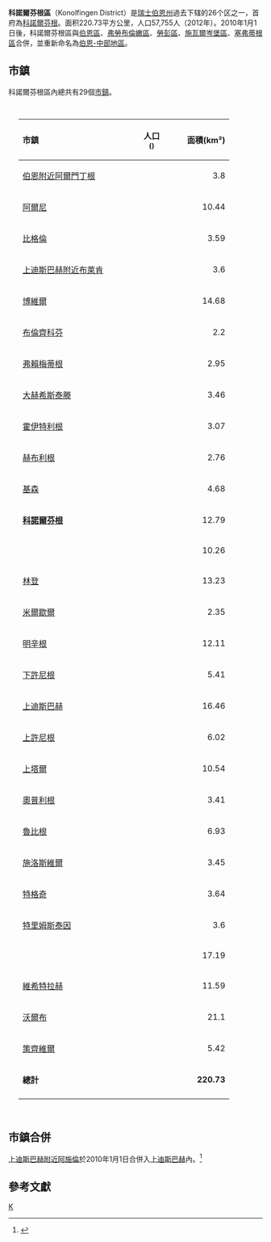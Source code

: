 {{Infobox Settlement
 | official_name                  = 科諾爾芬根區<br>Konolfingen District
 | native_name                    = Amtsbezirk Konolfingen
 | settlement_type                = 瑞士行政區
 | image_map                      = Karte Bezirk Konolfingen 2007.png
 | subdivision_type               = [[世界政區索引|國家]]
 | subdivision_name               = {{CHE}}
 | subdivision_type2              = [[瑞士行政區劃|州]]
 | subdivision_name2              = {{Flag|Bern}}
 | subdivision_type3              = 首府
 | subdivision_name3              = [[科諾爾芬根|科諾爾芬根]]
 | area_total_km2                 = 220.73
 | area_footnotes                 = 
 | population_as_of 	          = {{Swiss populations date|CH-BE}}
 | population_total 	          = {{Swiss populations | CH-BE | B0212 }}
 | population_footnotes           = 
 | population_density_km2         = auto
 | timezone         	          = [[Central_European_Time|CET]]
 | utc_offset 	                  = +1
 | timezone_DST 	          = [[Central_European_Summer_Time|CEST]]
 | utc_offset_DST         	  = +2
 | blank_name_sec1                = 市鎮
 | blank_info_sec1                = 29個
}}

'''科諾爾芬根區'''（Konolfingen District）是[[瑞士|瑞士]][[伯恩州|伯恩州]]過去下辖的26个区之一，首府為[[科諾爾芬根|科諾爾芬根]]。面积220.73平方公里，人口57,755人（2012年）。2010年1月1日後，科諾爾芬根區與[[伯恩區|伯恩區]]、[[弗勞布倫嫩區|弗勞布倫嫩區]]、[[勞彭區|勞彭區]]、[[施瓦爾岑堡區|施瓦爾岑堡區]]、[[塞弗蒂根區|塞弗蒂根區]]合併，並重新命名為[[伯恩-中部地區|伯恩-中部地區]]。

==市鎮==
科諾爾芬根區內總共有29個[[瑞士的市鎮|市鎮]]。

<div style="padding:1em 20px 1em 20px; color:#000000;text-align:left;">
{|cellpadding="3" cellspacing="0" border="1" style="border: gray solid 1px; border-collapse: collapse;"
!colspan="1" align=left bgcolor="#EFEFEF" width="190" | '''市鎮'''
!colspan="1" align=center bgcolor="#EFEFEF" width="100" | '''人口'''<br><small>({{Swiss populations date|CH-BE}}){{Swiss populations ref|CH-BE}}</small>
!colspan="1" align=right bgcolor="#EFEFEF" width="80" | '''面積(km²)''' 
|-
| [[伯恩附近阿爾門丁根|伯恩附近阿爾門丁根]] || align="center" | {{Swiss populations|CH-BE|0630}} 
| align="right" | 3.8
|-
| [[阿爾尼_(伯恩州)|阿爾尼]] || align="center" | {{Swiss populations|CH-BE|0602}} 
| align="right" | 10.44
|-
| [[比格倫|比格倫]] || align="center" | {{Swiss populations|CH-BE|0603}} 
| align="right" | 3.59
|-
| [[上迪斯巴赫附近布萊肯|上迪斯巴赫附近布萊肯]] || align="center" | {{Swiss populations|CH-BE|0619}} 
| align="right" | 3.6
|-
| [[博維爾|博維爾]] || align="center" | {{Swiss populations|CH-BE|0605}} 
| align="right" | 14.68
|-
| [[布倫齊科芬|布倫齊科芬]] || align="center" | {{Swiss populations|CH-BE|0606}} 
| align="right" | 2.2
|-
| [[弗賴梅蒂根|弗賴梅蒂根]] || align="center" | {{Swiss populations|CH-BE|0607}} 
| align="right" | 2.95
|-
| [[大赫希斯泰滕|大赫希斯泰滕]] || align="center" | {{Swiss populations|CH-BE|0608}} 
| align="right" | 3.46
|-
| [[霍伊特利根|霍伊特利根]] || align="center" | {{Swiss populations|CH-BE|0609}} 
| align="right" | 3.07
|-
| [[赫布利根|赫布利根]] || align="center" | {{Swiss populations|CH-BE|0610}} 
| align="right" | 2.76
|-
| [[基森|基森]] || align="center" | {{Swiss populations|CH-BE|0611}} 
| align="right" | 4.68
|-
| '''[[科諾爾芬根|科諾爾芬根]]''' || align="center" | {{Swiss populations|CH-BE|0612}} 
| align="right" | 12.79
|-
| {{link-en|Landiswil|Landiswil}} || align="center" | {{Swiss populations|CH-BE|0613}} 
| align="right" | 10.26
|-
| [[林登_(伯恩州)|林登]] || align="center" | {{Swiss populations|CH-BE|0614}} 
| align="right" | 13.23
|-
| [[米爾歇爾|米爾歇爾]] || align="center" | {{Swiss populations|CH-BE|0615}} 
| align="right" | 2.35
|-
| [[明辛根|明辛根]] || align="center" | {{Swiss populations|CH-BE|0616}} 
| align="right" | 12.11
|-
| [[下許尼根|下許尼根]] || align="center" | {{Swiss populations|CH-BE|0617}} 
| align="right" | 5.41
|-
| [[上迪斯巴赫|上迪斯巴赫]] || align="center" | {{Swiss populations|CH-BE|0619}} 
| align="right" | 16.46
|-
| [[上許尼根|上許尼根]] || align="center" | {{Swiss populations|CH-BE|0629}} 
| align="right" | 6.02
|-
| [[上塔爾_(伯恩州)|上塔爾]] || align="center" | {{Swiss populations|CH-BE|0620}} 
| align="right" | 10.54
|-
| [[奧普利根|奧普利根]] || align="center" | {{Swiss populations|CH-BE|0622}} 
| align="right" | 3.41
|-
| [[魯比根|魯比根]] || align="center" | {{Swiss populations|CH-BE|0623}} 
| align="right" | 6.93
|-
| [[施洛斯維爾|施洛斯維爾]] || align="center" | {{Swiss populations|CH-BE|0624}} 
| align="right" | 3.45
|-
| [[特格奇|特格奇]] || align="center" | {{Swiss populations|CH-BE|0625}} 
| align="right" | 3.64
|-
| [[特里姆斯泰因|特里姆斯泰因]] || align="center" | {{Swiss populations|CH-BE|0631}} 
| align="right" | 3.6
|-
| {{link-en|瓦爾克林根|Walkringen}} || align="center" | {{Swiss populations|CH-BE|0626}} 
| align="right" | 17.19
|-
| [[維希特拉赫|維希特拉赫]] || align="center" | {{Swiss populations|CH-BE|0632}} 
| align="right" | 11.59
|-
| [[沃爾布|沃爾布]] || align="center" | {{Swiss populations|CH-BE|0627}} 
| align="right" | 21.1 
|-
| [[策齊維爾|策齊維爾]] || align="center" | {{Swiss populations|CH-BE|0628}} 
| align="right" | 5.42
|- style="background-color:#EFEFEF;"
| '''總計''' || align="center" | '''{{Swiss populations | CH-BE | B0212 }}''' 
| align="right" | '''220.73'''
|-
|}
</div>

==市鎮合併==
[[上迪斯巴赫附近阿施倫|上迪斯巴赫附近阿施倫]]於2010年1月1日合併入[[上迪斯巴赫|上迪斯巴赫]]內。<ref name=fusion>{{Cite report |title= Amtliches Gemeindeverzeichnis der Schweiz, Mutationsmeldungen 2009 / Répertoire officiel des communes de Suisse, Mutations 2009 / Elenco ufficiale dei Comuni della Svizzera, Mutazione 2009 |url= http://www.bfs.admin.ch/bfs/portal/de/index/infothek/nomenklaturen/blank/blank/gem_liste/03.Document.128095.pdf |publisher= Federal Statistical Office |year= 2009 |accessdate= 6 March 2010 |docket= 2775 |deadurl= yes |archiveurl= https://web.archive.org/web/20101118021059/http://www.bfs.admin.ch/bfs/portal/de/index/infothek/nomenklaturen/blank/blank/gem_liste/03.Document.128095.pdf |archivedate= 2010年11月18日 }}</ref>

==參考文獻==
{{reflist}}

{{coord|46|54|N|7|36|E|source:eowiki_region:CH|display=title}}

[[Category:伯尔尼|K]]